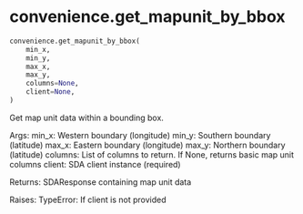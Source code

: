 # convenience.get_mapunit_by_bbox { #soildb.convenience.get_mapunit_by_bbox }

```python
convenience.get_mapunit_by_bbox(
    min_x,
    min_y,
    max_x,
    max_y,
    columns=None,
    client=None,
)
```

Get map unit data within a bounding box.

Args:
    min_x: Western boundary (longitude)
    min_y: Southern boundary (latitude)
    max_x: Eastern boundary (longitude)
    max_y: Northern boundary (latitude)
    columns: List of columns to return. If None, returns basic map unit columns
    client: SDA client instance (required)

Returns:
    SDAResponse containing map unit data

Raises:
    TypeError: If client is not provided